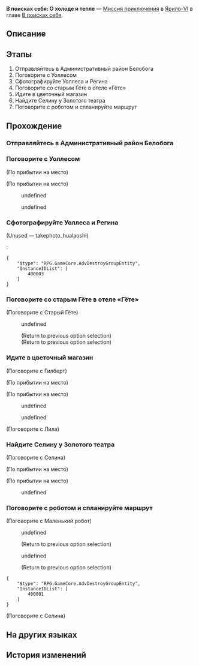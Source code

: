 {{Дополнить|Диалоги.}}
{{Миссия Инфобокс
|id              = 2001201
|Название        = 
|Изображение     = Миссия Освоения В поисках себя О холоде и тепле.png
|Тип             = Миссия приключения
|События         = 
|Глава           = В поисках себя
|Условия         = Завершена [[Миссия приключения]] ''[[В поисках себя: Начало]]''
|Персонажи       = Гилберт; Лила; Маленький робот; Первопроходец; Регин; Селина; Старый Гёте; Тамила; Уоллес
|СтартЛокация    = Административный район
|Мир             = Ярило-VI
|Локации         = Административный район
|Предыдущая      = В поисках себя: Начало
|Следующая       = 
|Награды         = Опыт Освоения*100; Звёздный нефрит*10; Очищенный эфир*4; Кредиты*20 000
}}
'''В поисках себя: О холоде и тепле''' — [[Миссия приключения]] в [[Ярило-VI]] в главе [[В поисках себя]].

==Описание==
{{Описание|<!--официальное описание из Перекрёстка судеб-->}}

==Этапы==
# Отправляйтесь в Административный район Белобога
# Поговорите с Уоллесом
# Сфотографируйте Уоллеса и Регина
# Поговорите со старым Гёте в отеле «Гёте»
# Идите в цветочный магазин
# Найдите Селину у Золотого театра
# Поговорите с роботом и спланируйте маршрут

==Прохождение==
{{Дополнить}}

===Отправляйтесь в Административный район Белобога===
{{Описание миссии|локация=Административный район|Робот помог вам спланировать маршрут. Первая остановка - Белобог!}}
{{Диалог Начало}}

{{Диалог Конец}}

===Поговорите с Уоллесом===
{{Описание миссии|локация=Административный район|Едва приземлившись, в Административном районе вы встретили Уоллеса. Кто бы мог подумать, что он окажется в центре Белобога...}}
{{Диалог Начало}}
;(По прибытии на место)

;(По прибытии на место)
<!--Unknown TalkSentence: 200110601-->
<!--Unknown TalkSentence: 200110602-->
:{{Диалог|Стрелка}} undefined
:{{Диалог|Стрелка}} undefined
<!--Unknown TalkSentence: 200110604-->
<!--Unknown TalkSentence: 200110607-->
<!--Unknown TalkSentence: 200110608-->
<!--Unknown TalkSentence: 200110609-->
{{Диалог Конец}}

===Сфотографируйте Уоллеса и Регина===
{{Диалог Начало}}

;(Unused &mdash; takephoto_hualaoshi)
<!--Unknown TalkSentence: 200110901-->
:<!--Unknown TalkSentence: 200110902-->
:<!--Unknown TalkSentence: 200110903-->
:<!--Unknown TalkSentence: 200110904-->
:<pre>{
	"$type": "RPG.GameCore.AdvDestroyGroupEntity",
	"InstanceIDList": [
		400003
	]
}</pre>
{{Диалог Конец}}

===Поговорите со старым Гёте в отеле «Гёте»===
{{Описание миссии|локация=Вестибюль отеля|Что же такого произошло в жизни обывателей с того дня, как экипаж Звёздного экспресса покинул Белобог? Возможно, хитрый старый Гёте что-то об этом знает...}}
{{Диалог Начало}}

;(Поговорите с Старый Гёте)
<!--Unknown TalkSentence: 200111101-->
:{{Диалог|Стрелка}} undefined
:<!--Unknown TalkSentence: 200111002-->
:;(Return to previous option selection)
:;(Return to previous option selection)
{{Диалог Конец}}

===Идите в цветочный магазин===
{{Описание миссии|локация=Цветочный магазин «Вечное лето»|Старый Гёте дал вам поручение. Помогите ему купить букет в цветочном магазине.}}
{{Диалог Начало}}

;(Поговорите с Гилберт)
<!--Unknown TalkSentence: 200111401-->
;(По прибытии на место)

;(По прибытии на место)
<!--Unknown TalkSentence: 200111201-->
<!--Unknown TalkSentence: 200111202-->
:{{Диалог|Стрелка}} undefined
:{{Диалог|Стрелка}} undefined
<!--Unknown TalkSentence: 200111204-->
<!--Unknown TalkSentence: 200111207-->

;(Поговорите с Лила)
<!--Unknown TalkSentence: 200111301-->
{{Диалог Конец}}

===Найдите Селину у Золотого театра===
{{Описание миссии|локация=Административный район|Кто бы мог подумать, что в цветочном магазине вас будет ждать сюжет о тёплых отцовских чувствах. Трогательная история необъяснимым образом согрела вас даже среди царства холода и стужи. Теперь вам нужно доставить букет получательнице. Она будет ждать вас у входа в Золотой театр.}}
{{Диалог Начало}}

;(Поговорите с Селина)
<!--Unknown TalkSentence: 200111601-->
;(По прибытии на место)

;(По прибытии на место)
:{{tx}}
<!--Unknown TalkSentence: 200111501-->
:{{Диалог|Стрелка}} undefined
<!--Unknown TalkSentence: 200111503-->
{{Диалог Конец}}

===Поговорите с роботом и спланируйте маршрут===
{{Описание миссии|локация=Административный район|Поиски в Административном районе Белобога завершены. Поручите роботу построить дальнейший маршрут, он как раз перешёл в режим навигации.}}
{{Диалог Начало}}

;(Поговорите с Маленький робот)
<!--Unknown TalkSentence: 200111701-->
:{{Диалог|Стрелка}} undefined
:<!--Unknown TalkSentence: 200111703-->
:<!--Unknown TalkSentence: 200111706-->
:<!--Unknown TalkSentence: 200111707-->
:<!--Unknown TalkSentence: 200111708-->
:;(Return to previous option selection)
:{{Диалог|Стрелка}} undefined
:<!--Unknown TalkSentence: 200111705-->
:<!--Unknown TalkSentence: 200111706-->
:<!--Unknown TalkSentence: 200111707-->
:<!--Unknown TalkSentence: 200111708-->
:;(Return to previous option selection)
<pre>{
	"$type": "RPG.GameCore.AdvDestroyGroupEntity",
	"InstanceIDList": [
		400001
	]
}</pre>

;(Поговорите с Селина)
<!--Unknown TalkSentence: 200111601-->

{{Диалог Конец}}

==На других языках==
{{На других языках
|en   = Searching for You: Of Snow and Sun
|zhs  = 寻人记•冷暖岁月
|zht  = 尋人記•冷暖歲月
|ja   = 人探し・寒暖の歳月
|ko   = 은하열차는 사랑을 싣고•냉온이 공존하는 세월
|es   = Caras conocidas: años de frío y calor
|fr   = À ta recherche : De neige et de soleil
|ru   = В поисках себя: О холоде и тепле
|th   = บันทึกตามหาคน: วันเวลาที่หนาวและอบอุ่น
|vi   = Nhật Ký Tìm Người - Năm Tháng Ấm Áp Và Lạnh Giá
|de   = Suche nach Dir: Über Schnee und Sonne
|id   = Mencari Orang: Masa-Masa Hangat dan Dingin
|pt   = Procurando por Você: Da Neve e do Sol
}}

==История изменений==
{{История изменений|3.0}}
